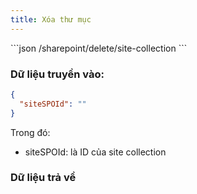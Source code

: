 ```yaml
---
title: Xóa thư mục
---
```


<Admonition type="info" title="DELETE">
  ```json
  /sharepoint/delete/site-collection
  ```
</Admonition>

### Dữ liệu truyền vào:

```json
{
  "siteSPOId": ""
}
```

Trong đó:

* siteSPOId: là ID của site collection

### Dữ liệu trả về

```json
```
